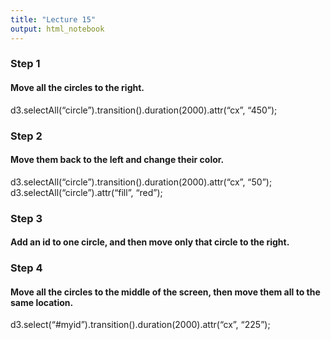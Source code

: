 ```yaml
---
title: "Lecture 15"
output: html_notebook
---
```


### Step 1
#### Move all the circles to the right.
d3.selectAll("circle").transition().duration(2000).attr("cx", "450");

### Step 2
#### Move them back to the left and change their color.
d3.selectAll("circle").transition().duration(2000).attr("cx", "50");
d3.selectAll("circle").attr("fill", "red");

### Step 3
#### Add an id to one circle, and then move only that circle to the right.

### Step 4
#### Move all the circles to the middle of the screen, then move them all to the same location.
d3.select("#myid").transition().duration(2000).attr("cx", "225");
